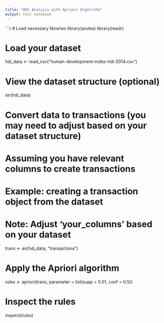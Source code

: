 ```yaml
---
title: "HDI Analysis with Apriori Algorithm"
output: html_notebook
---
```


```r
# Load necessary libraries
library(arules)
library(readr)

# Load your dataset
hdi_data <- read_csv("human-development-index-hdi-2014.csv")

# View the dataset structure (optional)
str(hdi_data)

# Convert data to transactions (you may need to adjust based on your dataset structure)
# Assuming you have relevant columns to create transactions
# Example: creating a transaction object from the dataset
# Note: Adjust 'your_columns' based on your dataset
trans <- as(hdi_data, "transactions")

# Apply the Apriori algorithm
rules <- apriori(trans, parameter = list(supp = 0.01, conf = 0.5))

# Inspect the rules
inspect(rules)
